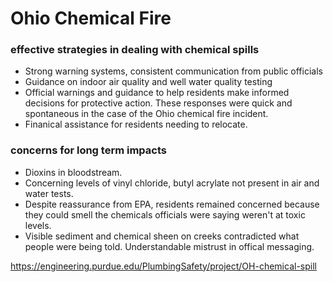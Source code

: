 # Ohio Chemical Fire

### effective strategies in dealing with chemical spills

- Strong warning systems, consistent communication from public officials
- Guidance on indoor air quality and well water quality testing
- Official warnings and guidance to help residents make informed decisions for protective action. These responses were quick and spontaneous in the case of the Ohio chemical fire incident.
- Finanical assistance for residents needing to relocate.

### concerns for long term impacts

- Dioxins in bloodstream.
- Concerning levels of vinyl chloride, butyl acrylate not present in air and water tests.
- Despite reassurance from EPA, residents remained concerned because they could smell the chemicals officials were saying weren't at toxic levels.
- Visible sediment and chemical sheen on creeks contradicted what people were being told. Understandable mistrust in offical messaging.

https://engineering.purdue.edu/PlumbingSafety/project/OH-chemical-spill
